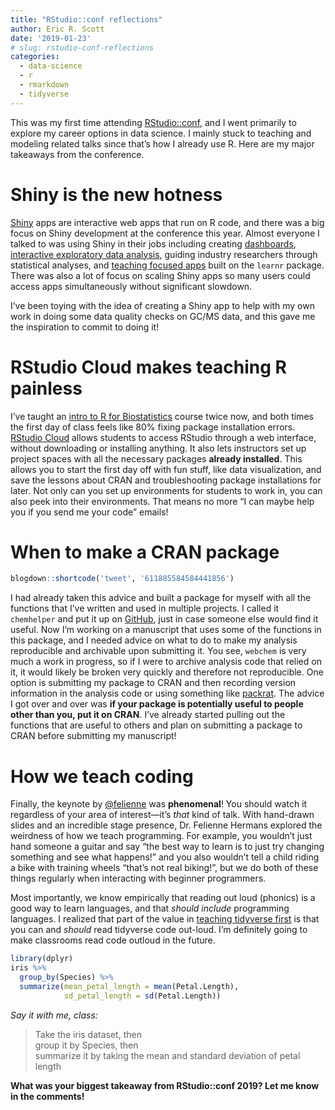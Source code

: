 ```yaml
---
title: "RStudio::conf reflections"
author: Eric R. Scott
date: '2019-01-23'
# slug: rstudio-conf-reflections
categories:
  - data-science
  - r
  - rmarkdown
  - tidyverse
---
```


This was my first time attending [RStudio::conf](https://www.rstudio.com/conference/), and I went primarily to explore my career options in data science.
I mainly stuck to teaching and modeling related talks since that's how I already use R.
Here are my major takeaways from the conference.

# Shiny is the new hotness

[Shiny](https://shiny.rstudio.com/) apps are interactive web apps that run on R code, and there was a big focus on Shiny development at the conference this year.
Almost everyone I talked to was using Shiny in their jobs including creating [dashboards](https://shiny.rstudio.com/gallery/bus-dashboard.html), [interactive exploratory data analysis](https://laderast.github.io/burro/), guiding industry researchers through statistical analyses, and [teaching focused apps](https://kbodwin.shinyapps.io/Lab_Exercise_tDist/) built on the `learnr` package.
There was also a lot of focus on scaling Shiny apps so many users could access apps simultaneously without significant slowdown.

I've been toying with the idea of creating a Shiny app to help with my own work in doing some data quality checks on GC/MS data, and this gave me the inspiration to commit to doing it!

# RStudio Cloud makes teaching R painless

I've taught an [intro to R for Biostatistics](https://github.com/Aariq/biotstatistics-recitation-2018) course twice now, and both times the first day of class feels like 80% fixing package installation errors.
[RStudio Cloud](https://rstudio.cloud/) allows students to access RStudio through a web interface, without downloading or installing anything.
It also lets instructors set up project spaces with all the necessary packages **already installed**.
This allows you to start the first day off with fun stuff, like data visualization, and save the lessons about CRAN and troubleshooting package installations for later.
Not only can you set up environments for students to work in, you can also peek into their environments.
That means no more "I can maybe help you if you send me your code" emails!

# When to make a CRAN package

```r
blogdown::shortcode('tweet', '611885584584441856')
```

I had already taken this advice and built a package for myself with all the functions that I've written and used in multiple projects.
I called it `chemhelper` and put it up on [GitHub](https://github.com/Aariq/chemhelper), just in case someone else would find it useful.
Now I'm working on a manuscript that uses some of the functions in this package, and I needed advice on what to do to make my analysis reproducible and archivable upon submitting it.
You see, `webchem` is very much a work in progress, so if I were to archive analysis code that relied on it, it would likely be broken very quickly and therefore not reproducible.
One option is submitting my package to CRAN and then recording version information in the analysis code or using something like [packrat](https://rstudio.github.io/packrat/).
The advice I got over and over was **if your package is potentially useful to people other than you, put it on CRAN**.
I've already started pulling out the functions that are useful to others and plan on submitting a package to CRAN before submitting my manuscript!

# How we teach coding

Finally, the keynote by [\@felienne](https://twitter.com/felienne) was **phenomenal**!
You should watch it regardless of your area of interest---it's *that* kind of talk.
With hand-drawn slides and an incredible stage presence, Dr. Felienne Hermans explored the weirdness of how we teach programming.
For example, you wouldn't just hand someone a guitar and say "the best way to learn is to just try changing something and see what happens!" and you also wouldn't tell a child riding a bike with training wheels "that's not real biking!", but we do both of these things regularly when interacting with beginner programmers.

Most importantly, we know empirically that reading out loud (phonics) is a good way to learn languages, and that *should include* programming languages.
I realized that part of the value in [teaching tidyverse first](http://varianceexplained.org/r/teach-tidyverse/) is that you can and *should* read tidyverse code out-loud.
I'm definitely going to make classrooms read code outloud in the future.

```r
library(dplyr)
iris %>%
  group_by(Species) %>% 
  summarize(mean_petal_length = mean(Petal.Length),
            sd_petal_length = sd(Petal.Length))
```

*Say it with me, class:*

> Take the iris dataset, then\
> group it by Species, then\
> summarize it by taking the mean and standard deviation of petal length

**What was your biggest takeaway from RStudio::conf 2019? Let me know in the comments!**
